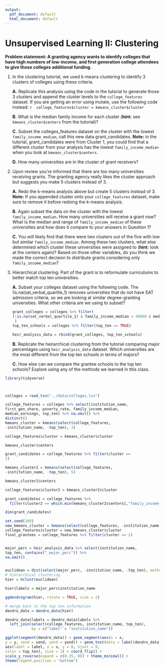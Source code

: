 ```yaml
---
output:
  pdf_document: default
  html_document: default
---
```

# Unsupervised Learning II: Clustering

**Problem statement: A granting agency wants to identify colleges that have high numbers of low-income, and first generation college attendees to give those colleges additional funding.**

1. In the clustering tutorial, we used k-means clustering to identify 3 clusters of colleges using these criteria. 
    
    **A.** Replicate this analysis using the code in the tutorial to generate those 3 clusters and append the cluster levels to the `college_features` dataset. If you are getting an error using mutate, use the following code instead:
    ```r
    college_features$cluster = kmeans_cluster$cluster
    ```
    
    **B.** What is the median family income for each cluster (**hint:** see `kmeans_cluster$centers` from the tutorial)?
 
    **C.** Subset the colleges_features dataset on the cluster with the lowest `family_income_median`, call this new data grant_candidates. **Note:** in the tutorial, grant_candidates were from Cluster 1, you could find that a different cluster from your analysis has the lowest `family_income_median` when you look at `kmeans_cluster$centers`.
    
    **D.**  How many universities are in the cluster of grant receivers? 

2. Upon review you’re informed that there are too many universities receiving grants. The granting agency really likes the cluster approach but suggests you make 5 clusters instead of 3.

    **A.** Redo the k-means analysis above but create 5 clusters instead of 3. **Note:** If you appended cluster onto your `college_features` dataset, make sure to remove it before redoing the k-means analysis.
    
    **B.** Again subset the data on the cluster with the lowest `family_income_median`. How many universities will receive a grant now? What is the median and range of `family_income_median` of these universities and how does it compare to your answers in Question 1?
    
    **C.** You will likely find that there were two clusters out of the five with low but similar `family_income_median`. Among these two clusters, what else determined which cluster these universities were assigned to (**hint:** look at the centers again)? Based on those other variables, do you think we made the correct decision to distribute grants considering only `family_income_median`?
 

3. Hierarchical clustering: Part of the grant is to reformulate curriculums to better match top ten universities.

    **A.** Subset your colleges dataset using the following code. The !is.na(sat_verbal_quartile_1) removes universities that do not have SAT admission criteria, so we are looking at similar degree-granting universities. What other criteria are we using to subset? 

    ```r
    grant_colleges = colleges %>% filter(
    (!is.na(sat_verbal_quartile_1) & family_income_median < 40000 & median_earnings < 30000)
  )
    top_ten_schools = colleges %>% filter(top_ten == TRUE)
  
    heir_analysis_data = rbind(grant_colleges, top_ten_schools)
    ```
    
    **B.** Replicate the heirarchical clustering from the tutorial comparing major percentages using `heir_analysis_data` dataset. Which universities are the most different from the top ten schools in terms of majors?
  
    **C.** How else can we compare the grantee schools to the top ten schools? Explore using any of the methods we learned in this class.


```r
library(tidyverse)



colleges = read_tsv("../data/colleges.tsv")

college_features = colleges %>% select(institution_name,
first_gen_share, poverty_rate, family_income_median,
median_earnings, top_ten) %>% na.omit() %>%
distinct()
kmeans_cluster = kmeans(select(college_features,
-institution_name, -top_ten), 3)

college_features$cluster = kmeans_cluster$cluster

kmeans_cluster$centers

grant_candidates = college_features %>% filter(cluster ==
1)

kmeans_cluster2 = kmeans(select(college_features,
-institution_name, -top_ten), 5)

kmeans_cluster2$centers

college_features$cluster2 = kmeans_cluster2$cluster

grant_candidates = college_features %>% 
  filter(cluster2 == which.min(kmeans_cluster2$centers[,"family_income_median"]))

dim(grant_candidates)

set.seed(100)
new_kmeans_cluster = kmeans(select(college_features, -institution_name, -top_ten), 5)
college_features$cluster = new_kmeans_cluster$cluster
final_grantees = college_features %>% filter(cluster == 2)


major_perc = heir_analysis_data %>% select(institution_name,
top_ten, contains("_major_perc")) %>%
na.omit()


euclidean = dist(select(major_perc, -institution_name, -top_ten), method = "euclidean")
# hierarchical clustering
hier = hclust(euclidean)

hier$labels = major_perc$institution_name

ggdendrogram(hier, rotate = TRUE, size = 2)

# merge back in the top ten information
dendro_data = dendro_data(hier) 

dendro_data$labels = dendro_data$labels %>%
  left_join(select(college_features, institution_name, top_ten),
            by = c("label" = "institution_name"))

ggplot(segment(dendro_data)) + geom_segment(aes(x = x,
y = y, xend = xend, yend = yend)) + geom_text(data = label(dendro_data),
aes(label = label, x = x, y = 0, hjust = 0,
color = top_ten), size = 2) + coord_flip() +
scale_y_reverse(expand = c(0.25, 0)) + theme_minimal() +
theme(legend.position = "bottom")

```


